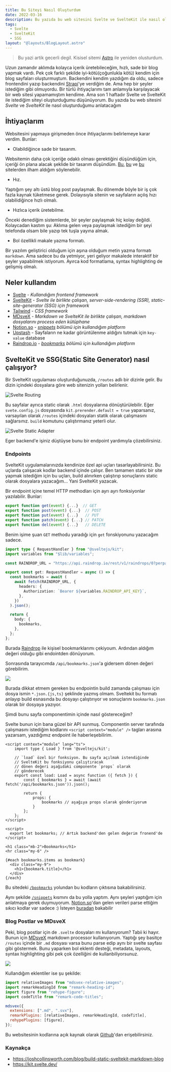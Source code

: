 ```yaml
---
title: Bu Siteyi Nasıl Oluşturdum
date: 2022-03-16
description: Bu yazıda bu web sitesini Svelte ve SvelteKit ile nasıl oluşturduğumu anlayacağım.
tags:
  - Svelte
  - SvelteKit
  - SSG
layout: "@layouts/BlogLayout.astro"
---
```


> Bu yazi artik gecerli degil. Kisisel sitemi [Astro](https://astro.build/) ile yeniden olusturdum.

Uzun zamandır aklımda kolayca içerik üretebileceğim, hızlı,
sade bir blog yapmak vardı. Pek çok farklı şekilde iyi-kötü(çoğunlukla kötü)
kendim için blog sayfaları oluşturmuştum. Backendini kendim yazdığım da oldu,
sadece frontendini yazıp backendini [Strapi](https://strapi.io/)'ye verdiğim de. Ama hep
bir şeyler istediğim gibi olmuyordu. Bir türlü ihtiyaçlarımı tam anlamıyla
karşılayacak bir web sitesi yapamamıştım kendime. Ama son 1 haftadır
Svelte ve SvelteKit ile istediğim siteyi oluşturduğumu düşünüyorum.
Bu yazıda bu web sitesini _Svelte_ ve _SvelteKit_ ile nasıl oluşturduğumu
anlatacağım

## İhtiyaçlarım

Websitesini yapmaya girişmeden önce ihtiyaçlarımı belirlemeye karar verdim.
Bunlar:

- Olabildiğince sade bir tasarım.

Websitemin daha çok içeriğe odaklı olması
gerektiğini düşündüğüm için, içeriği ön plana alacak şeklide bir
tasarım düşündüm. [Bu](https://antfu.me/),
[bu](https://www.aleksandrhovhannisyan.com/) ve
[bu](https://ademilter.com/) sitelerden ilham aldığım söylenebilir.

- Hız.

Yaptığım şey altı üstü blog post paylaşmak. Bu dönemde böyle bir iş
çok fazla kaynak tüketmese gerek. Dolayısıyla sitenin ve sayfaların açılış
hızı olabilidiğince hızlı olmalı.

- Hızlıca içerik üretebilme.

Önceki denediğim sistemlerde, bir şeyler paylaşmak
hiç kolay değildi. Kolaycadan kastım şu: Aklıma gelen veya paylaşmak
istediğim bir şeyi telefonda olsam bile yazıp tek tuşla yayına almak.

- Bol özellikli makale yazma formatı.

Bir yazılım geliştirici olduğum için aşına olduğum metin yazma formatı
`markdown`. Ama sadece bu da yetmiyor, yeri geliyor makalede interaktif
bir şeyler yapabilmek istiyorum. Ayırca kod formatlama, syntax highlighting
de gelişmiş olmalı.

## Neler kullandım

- [Svelte](https://svelte.dev/) - _Kullandığım frontend framework_
- [SvelteKit](https://kit.svelte.dev/) - _Svelte ile birlikte çalışan, server-side-rendering (SSR),
  static-site-generator (SSG) için framework_
- [Tailwind](https://tailwindcss.com/) - _CSS framework_
- [MDsveX](https://mdsvex.pngwn.io/) - _Markdown ve SvelteKit ile birlikte çalışan, markdown dosyalarını
  process eden kütüphane_
- [Notion.so](https://www.notion.so) - _[snippets](/snippets) bölümü için kullandığım platform_
- [Upstash](https://upstash.com/) - Sayfaların ne kadar görüntülenme aldığını tutmak için `key-value`
  database
- [Raindrop.io](https://raindrop.io/) - _[bookmarks](/bookmarks) bölümü için kullandığım platform_

## SvelteKit ve SSG(Static Site Generator) nasıl çalışıyor?

Bir SvelteKit uygulaması oluşturduğunuzda, `/routes` adlı bir dizinle
gelir. Bu dizin içindeki dosyalara göre web sitenizin yolları belirlenir.

![Svelte Routing](./svelte_routing.png)

Bu sayfalar ayrıca static olarak `.html` dosyalarına dönüştürülebilir. Eğer
`svete.config.js` dosyasında `kit.prerender.default = true` yaparsanız,
varsayılan olarak `/routes` içindeki dosyaları statik olarak çalışmasını
sağlarsınız. `build` komutunu çalıştırmanız yeterli olur.

![Svelte Static Adapter](./svelte_proc.png)

Eger backend'e işiniz düştüyse bunu bir endpoint yardımıyla çözebilirsiniz.

### Endpoints

SvelteKit uygulamalarınızda kendinize özel api uçları tasarlayabilirsiniz.
Bu uçlarda çalışacak kodlar backend içinde çalışır. Ben tamamen static
bir site yapmak istediğim için bu uçları, build alınırken çalıştırıp
sonuçlarını static olarak dosyalara yazacağım... Yani SvelteKit yazacak.

Bir endpoint içine temel HTTP methodları için ayrı ayrı fonksiyonlar
yazılabilir. Bunlar:

```js
export function get(event) {...}  // GET
export function post(event) {...}  // POST
export function put(event) {...}   // PUT
export function patch(event) {...} // PATCH
export function del(event) {...}   // DELETE
```

Benim işime şuan `GET` methodu yaradığı için `get` fonskiyonunu yazacağım
sadece.

```ts title="/routes/api/bookmarks.json.ts"
import type { RequestHandler } from "@sveltejs/kit";
import variables from "$lib/variables";

const RAINDROP_URL = "https://api.raindrop.io/rest/v1/raindrops/0?perpage=30";

export const get: RequestHandler = async () => {
  const bookmarks = await (
    await fetch(RAINDROP_URL, {
      headers: {
        Authorization: `Bearer ${variables.RAINDROP_API_KEY}`,
      },
    })
  ).json();

  return {
    body: {
      bookmarks,
    },
  };
};
```

Burada [Raindrop](https://raindrop.io/) ile kişisel bookmarklarımı çekiyoum. Ardından
aldığım değeri olduğu gibi endointden dönüyorum.

Sonrasında tarayıcımda `/api/bookmarks.json`'a gidersem dönen değeri
görebilirim.

![](./img_6.png)

Burada dikkat etmem gereken bu endpointin build zamanda çalışması için
dosya ismin `*.json.{js,ts}` şeklinde yazmış olmam. Sveltekit bu formatı
anlayıp build esnasında bu dosyayı çalıştırıyor ve sonuçlarını
`bookmarks.json` olarak bir dosyaya yazıyor.

Şimdi bunu sayfa componentimin içinde nasıl göstereceğim?

Svelte bunun için bana güzel bir API sunmuş.
Componentin server tarafında çalışmasını
istediğim kodlarını `<script context="module" />` tagları
arasına yazarsam, yazdığımız endpoint ile haberleşebilirim.

```svelte title="/routes/bookmarks.svelte"
<script context="module" lang="ts">
	import type { Load } from '@sveltejs/kit';

    // `load` özel bir fonksiyon. Bu sayfa açılmak istendiğinde
    // SvelteKit bu fonksiyonu çalıştıracak
    // dönen değeri aşağıdaki componente `props` olarak
    // gönderecek
	export const load: Load = async function ({ fetch }) {
		const { bookmarks } = await (await fetch('/api/bookmarks.json')).json();

		return {
			props: {
				bookmarks // aşağıya props olarak gönderiyorum
			}
		};
	};
</script>

<script>
  export let bookmarks; // Artık backend'den gelen değerim fronend'de
</script>

<h1 class="mb-2">Bookmarks</h1>
<hr class="my-6" />

{#each bookmarks.items as bookmark}
  <div class="my-9">
    <h1>{bookmark.title}</h1>
  </div>
{/each}
```

Bu sitedeki [`/bookmarks`](/bookmarks) yolundan bu kodların çıktısına
bakabilirsiniz.

Aynı şekilde [`/snippets`](/snippets) kısmını da bu yolla yaptım. Aynı
şeyleri yaptığım için anlatmaya gerek duymuyorum. [Notion.so](https://www.notion.so/)'dan gelen
verileri parse ettiğim sıkıcı kodlar var sadece :)
İsteyen [buradan](https://github.com/bufgix/website/blob/master/src/routes/api/snippets/index.json.ts) bakabilir

### Blog Postlar ve MDsveX

Peki, blog postlar için de `.svelte` dosyaları mı kullanıyorum?
Tabii ki hayır. Bunun için [MDsveX](https://mdsvex.pngwn.io/) markdown processor kullanıyorum.
Yaptığı şey basitçe `/routes` içinde bir `.md` dosyası varsa bunu parse
edip aynı bir svelte sayfası gibi göstermek. Bunu yaparken bol
eklenti desteği, metadata, layouts, syntax highlighting gibi pek çok
özelliğini de kullanbiliyorsunuz.

![](./mdsvex.png)

Kullandığım eklentiler ise şu şekilde:

```js
import relativeImages from "mdsvex-relative-images";
import remarkHeadingId from "remark-heading-id";
import figure from "rehype-figure";
import codeTitle from "remark-code-titles";

mdsvex({
  extensions: [".md", ".svx"],
  remarkPlugins: [relativeImages, remarkHeadingId, codeTitle],
  rehypePlugins: [figure],
});
```

Bu websitesinin kodlarına açık kaynak olarak [Github](https://github.com/bufgix/website)'dan erişebilirsiniz.

### Kaynakça

- https://joshcollinsworth.com/blog/build-static-sveltekit-markdown-blog
- https://kit.svelte.dev/
